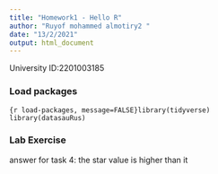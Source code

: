 ```yaml
---
title: "Homework1 - Hello R"
author: "Ruyof mohammed almotiry2 "
date: "13/2/2021"
output: html_document
---
```


University ID:2201003185 

### Load packages

```{r load-packages, message=FALSE}library(tidyverse) 
library(datasauRus)
```


### Lab Exercise

answer for task 4: the star value is higher than it